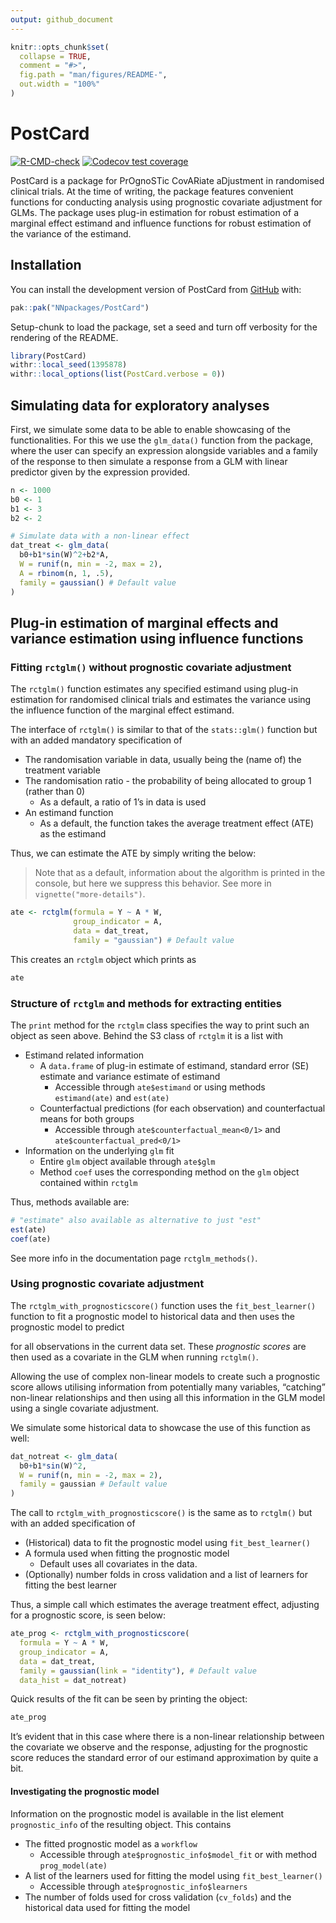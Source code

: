 ```yaml
---
output: github_document
---
```


<!-- README.md is generated from README.Rmd. Please edit that file -->

```r
knitr::opts_chunk$set(
  collapse = TRUE,
  comment = "#>",
  fig.path = "man/figures/README-",
  out.width = "100%"
)
```

# PostCard

<!-- badges: start -->
[![R-CMD-check](https://github.com/NNpackages/PostCard/actions/workflows/R-CMD-check.yaml/badge.svg)](https://github.com/NNpackages/PostCard/actions/workflows/R-CMD-check.yaml)
[![Codecov test coverage](https://codecov.io/gh/NNpackages/PostCard/graph/badge.svg)](https://app.codecov.io/gh/NNpackages/PostCard)
<!-- badges: end -->

PostCard is a package for PrOgnoSTic CovARiate aDjustment in randomised clinical trials. At the time of writing, the package features convenient functions for conducting analysis using prognostic covariate adjustment for GLMs. The package uses plug-in estimation for robust estimation of a marginal effect estimand and influence functions for robust estimation of the variance of the estimand.

## Installation

You can install the development version of PostCard from [GitHub](https://github.com/) with:

``` r
pak::pak("NNpackages/PostCard")
```
Setup-chunk to load the package, set a seed and turn off verbosity for the rendering of the README.

```r
library(PostCard)
withr::local_seed(1395878)
withr::local_options(list(PostCard.verbose = 0))
```

## Simulating data for exploratory analyses

First, we simulate some data to be able to enable showcasing of the functionalities. For this we use the `glm_data()` function from the package, where the user can specify an expression alongside variables and a family of the response to then simulate a response from a GLM with linear predictor given by the expression provided.

```r
n <- 1000
b0 <- 1
b1 <- 3
b2 <- 2

# Simulate data with a non-linear effect
dat_treat <- glm_data(
  b0+b1*sin(W)^2+b2*A,
  W = runif(n, min = -2, max = 2),
  A = rbinom(n, 1, .5),
  family = gaussian() # Default value
)
```

## Plug-in estimation of marginal effects and variance estimation using influence functions

### Fitting `rctglm()` without prognostic covariate adjustment

The `rctglm()` function estimates any specified estimand using plug-in estimation for randomised clinical trials and estimates the variance using the influence function of the marginal effect estimand. 

The interface of `rctglm()` is similar to that of the `stats::glm()` function but with an added mandatory specification of

-   The randomisation variable in data, usually being the (name of) the treatment variable
-   The randomisation ratio - the probability of being allocated to group 1 (rather than 0)
    -   As a default, a ratio of 1's in data is used
-   An estimand function
    -   As a default, the function takes the average treatment effect (ATE) as the estimand

Thus, we can estimate the ATE by simply writing the below:

> Note that as a default, information about the algorithm is printed in the console, but here we suppress this behavior. See more in `vignette("more-details")`.

```r
ate <- rctglm(formula = Y ~ A * W,
              group_indicator = A,
              data = dat_treat,
              family = "gaussian") # Default value
```

This creates an `rctglm` object which prints as
```r
ate
```

### Structure of `rctglm` and methods for extracting entities

The `print` method for the `rctglm` class specifies the way to print such an object as seen above. Behind the S3 class of `rctglm` it is a list with 

-   Estimand related information
    -   A `data.frame` of plug-in estimate of estimand, standard error (SE) estimate and variance estimate of estimand
        -   Accessible through `ate$estimand` or using methods `estimand(ate)` and `est(ate)`
    -   Counterfactual predictions (for each observation) and counterfactual means for both groups
        -   Accessible through `ate$counterfactual_mean<0/1>` and `ate$counterfactual_pred<0/1>`
-   Information on the underlying `glm` fit
    -   Entire `glm` object available through `ate$glm`
    -   Method `coef` uses the corresponding method on the `glm` object contained within `rctglm`
    
Thus, methods available are:
```r
# "estimate" also available as alternative to just "est"
est(ate)
coef(ate)
```

See more info in the documentation page `rctglm_methods()`.

### Using prognostic covariate adjustment

The `rctglm_with_prognosticscore()` function uses the `fit_best_learner()` function to fit a prognostic model to historical data and then uses the prognostic model to predict
\begin{align}
\mathbb{E}[Y|X,A=0]
\end{align}

for all observations in the current data set. These *prognostic scores* are then used as a covariate in the GLM when running `rctglm()`.

Allowing the use of complex non-linear models to create such a prognostic score allows utilising information from potentially many variables, "catching" non-linear relationships and then using all this information in the GLM model using a single covariate adjustment.

We simulate some historical data to showcase the use of this function as well:
```r
dat_notreat <- glm_data(
  b0+b1*sin(W)^2,
  W = runif(n, min = -2, max = 2),
  family = gaussian # Default value
)
```

The call to `rctglm_with_prognosticscore()` is the same as to `rctglm()` but with an added specification of

-   (Historical) data to fit the prognostic model using `fit_best_learner()`
-   A formula used when fitting the prognostic model
    -   Default uses all covariates in the data.
-   (Optionally) number folds in cross validation and a list of learners for fitting the best learner

Thus, a simple call which estimates the average treatment effect, adjusting for a prognostic score, is seen below:
```r
ate_prog <- rctglm_with_prognosticscore(
  formula = Y ~ A * W,
  group_indicator = A,
  data = dat_treat,
  family = gaussian(link = "identity"), # Default value
  data_hist = dat_notreat)
```

Quick results of the fit can be seen by printing the object:
```r
ate_prog
```

It's evident that in this case where there is a non-linear relationship between the covariate we observe and the response, adjusting for the prognostic score reduces the standard error of our estimand approximation by quite a bit.

#### Investigating the prognostic model

Information on the prognostic model is available in the list element `prognostic_info` of the resulting object. This contains

-   The fitted prognostic model as a `workflow`
    -   Accessible through `ate$prognostic_info$model_fit` or with method `prog_model(ate)`
-   A list of the learners used for fitting the model using `fit_best_learner()`
    -   Accessible through `ate$prognostic_info$learners`
-   The number of folds used for cross validation (`cv_folds`) and the historical data used for fitting the model
